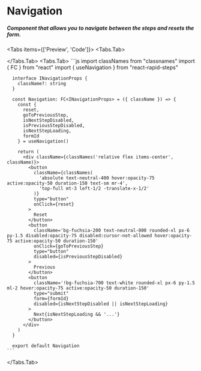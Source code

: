 

# Navigation
##### Component that allows you to navigate between the steps and resets the form.

<Tabs items={['Preview', 'Code']}>
  <Tabs.Tab>
    <div className='px-6 pt-4 pb-12 rounded-2xl border border-neutral-200 dark:border-neutral-700 w-full flex items-center justify-center'>
      <NavigationExample />
    </div>
  </Tabs.Tab>
  <Tabs.Tab>
    ```js
      import classNames from "classnames"
      import { FC } from "react"
      import { useNavigation } from "react-rapid-steps"

      interface INavigationProps {
        className?: string
      }

      const Navigation: FC<INavigationProps> = ({ className }) => {
        const {
          reset,
          goToPreviousStep,
          isNextStepDisabled,
          isPreviousStepDisabled,
          isNextStepLoading,
          formId
        } = useNavigation()

        return (
          <div className={classNames('relative flex items-center', className)}>
            <button
              className={classNames(
                'absolute text-neutral-400 hover:opacity-75 active:opacity-50 duration-150 text-sm mr-4',
                'top-full mt-3 left-1/2 -translate-x-1/2'
              )}
              type="button"
              onClick={reset}
            >
              Reset
            </button>
            <button
              className='bg-fuchsia-200 text-neutral-800 rounded-xl px-6 py-1.5 disabled:opacity-75 disabled:cursor-not-allowed hover:opacity-75 active:opacity-50 duration-150'
              onClick={goToPreviousStep}
              type="button"
              disabled={isPreviousStepDisabled}
            >
              Previous
            </button>
            <button
              className='!bg-fuchsia-700 text-white rounded-xl px-6 py-1.5 ml-2 hover:opacity-75 active:opacity-50 duration-150'
              type="submit"
              form={formId}
              disabled={isNextStepDisabled || isNextStepLoading}
            >
              Next{isNextStepLoading && '...'}
            </button>
          </div>
        )
      }

      export default Navigation
    ```
  </Tabs.Tab>
</Tabs>
